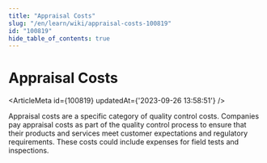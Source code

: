 ```yaml
---
title: "Appraisal Costs"
slug: "/en/learn/wiki/appraisal-costs-100819"
id: "100819"
hide_table_of_contents: true
---
```



# Appraisal Costs

<ArticleMeta id={100819} updatedAt={'2023-09-26 13:58:51'} />
<div className='border-solid border-b border-t-0 my-4 border-[var(--ifm-color-gray-300)]' />

Appraisal costs are a specific category of quality control costs. Companies pay appraisal costs as part of the quality control process to ensure that their products and services meet customer expectations and regulatory requirements. These costs could include expenses for field tests and inspections.
